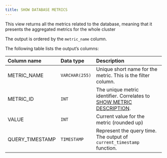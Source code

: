 ---
title: SHOW DATABASE METRICS
---

This view returns all the metrics related to the database, meaning that it presents the aggregated metrics for
the whole cluster

The output is ordered by the `metric_name` column.

The following table lists the output’s columns:



|Column name|Data type|Description|
| :- | :- | :- |
|METRIC_NAME|`VARCHAR(255)`|Unique short name for the metric. This is the filter column.|
|METRIC_ID|`INT`|The unique metric identifier. Correlates to [SHOW METRIC DESCRIPTION](/sql/system-monitoring/dynamic-system/show-metric-description).|
|VALUE|`INT`|Current value for the metric (rounded up)|
|QUERY_TIMESTAMP|`TIMESTAMP`|Represent the query time. The output of `current_timestamp` function.|
